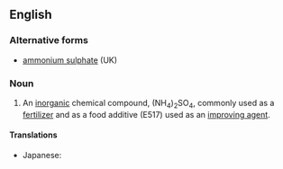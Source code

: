 ==English==

===Alternative forms===
* [[ammonium sulphate]] (UK)

===Noun===
{{en-noun|-}}
{{wikipedia}}

# {{label|en|US|inorganic compound}} An [[inorganic]] chemical compound, (NH<sub>4</sub>)<sub>2</sub>SO<sub>4</sub>, commonly used as a [[fertilizer]] and as a food additive (E517) used as an [[improving agent]].

====Translations====
{{trans-top|(NH<sub>4</sub>)<sub>2</sub>SO<sub>4</sub>}}
* Japanese: {{t|ja|硫安|tr=りゅうあん, ryūan}}
{{trans-mid}}
{{trans-bottom}}